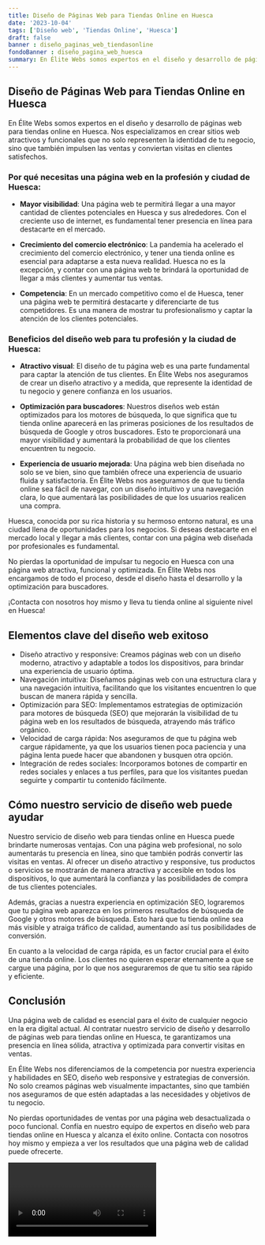 ```yaml
---
title: Diseño de Páginas Web para Tiendas Online en Huesca
date: '2023-10-04'
tags: ['Diseño web', 'Tiendas Online', 'Huesca']
draft: false
banner : diseño_paginas_web_tiendasonline
fondoBanner : diseño_pagina_web_huesca
summary: En Élite Webs somos expertos en el diseño y desarrollo de páginas web para tiendas online en Huesca. Nos especializamos en crear sitios web atractivos y funcionales que no solo representen la identidad de tu negocio, sino que también impulsen las ventas y conviertan visitas en clientes satisfechos.
---
```


## Diseño de Páginas Web para Tiendas Online en Huesca

En Élite Webs somos expertos en el diseño y desarrollo de páginas web para tiendas online en Huesca. Nos especializamos en crear sitios web atractivos y funcionales que no solo representen la identidad de tu negocio, sino que también impulsen las ventas y conviertan visitas en clientes satisfechos.

### Por qué necesitas una página web en la profesión y ciudad de Huesca:

- **Mayor visibilidad**: Una página web te permitirá llegar a una mayor cantidad de clientes potenciales en Huesca y sus alrededores. Con el creciente uso de internet, es fundamental tener presencia en línea para destacarte en el mercado.

- **Crecimiento del comercio electrónico**: La pandemia ha acelerado el crecimiento del comercio electrónico, y tener una tienda online es esencial para adaptarse a esta nueva realidad. Huesca no es la excepción, y contar con una página web te brindará la oportunidad de llegar a más clientes y aumentar tus ventas.

- **Competencia**: En un mercado competitivo como el de Huesca, tener una página web te permitirá destacarte y diferenciarte de tus competidores. Es una manera de mostrar tu profesionalismo y captar la atención de los clientes potenciales.

### Beneficios del diseño web para tu profesión y la ciudad de Huesca:

- **Atractivo visual**: El diseño de tu página web es una parte fundamental para captar la atención de tus clientes. En Élite Webs nos aseguramos de crear un diseño atractivo y a medida, que represente la identidad de tu negocio y genere confianza en los usuarios.

- **Optimización para buscadores**: Nuestros diseños web están optimizados para los motores de búsqueda, lo que significa que tu tienda online aparecerá en las primeras posiciones de los resultados de búsqueda de Google y otros buscadores. Esto te proporcionará una mayor visibilidad y aumentará la probabilidad de que los clientes encuentren tu negocio.

- **Experiencia de usuario mejorada**: Una página web bien diseñada no solo se ve bien, sino que también ofrece una experiencia de usuario fluida y satisfactoria. En Élite Webs nos aseguramos de que tu tienda online sea fácil de navegar, con un diseño intuitivo y una navegación clara, lo que aumentará las posibilidades de que los usuarios realicen una compra.

Huesca, conocida por su rica historia y su hermoso entorno natural, es una ciudad llena de oportunidades para los negocios. Si deseas destacarte en el mercado local y llegar a más clientes, contar con una página web diseñada por profesionales es fundamental.

No pierdas la oportunidad de impulsar tu negocio en Huesca con una página web atractiva, funcional y optimizada. En Élite Webs nos encargamos de todo el proceso, desde el diseño hasta el desarrollo y la optimización para buscadores.

¡Contacta con nosotros hoy mismo y lleva tu tienda online al siguiente nivel en Huesca!

<GifSeo />

<Cta />

## Elementos clave del diseño web exitoso

- Diseño atractivo y responsive: Creamos páginas web con un diseño moderno, atractivo y adaptable a todos los dispositivos, para brindar una experiencia de usuario óptima.
- Navegación intuitiva: Diseñamos páginas web con una estructura clara y una navegación intuitiva, facilitando que los visitantes encuentren lo que buscan de manera rápida y sencilla.
- Optimización para SEO: Implementamos estrategias de optimización para motores de búsqueda (SEO) que mejorarán la visibilidad de tu página web en los resultados de búsqueda, atrayendo más tráfico orgánico.
- Velocidad de carga rápida: Nos aseguramos de que tu página web cargue rápidamente, ya que los usuarios tienen poca paciencia y una página lenta puede hacer que abandonen y busquen otra opción.
- Integración de redes sociales: Incorporamos botones de compartir en redes sociales y enlaces a tus perfiles, para que los visitantes puedan seguirte y compartir tu contenido fácilmente.

## Cómo nuestro servicio de diseño web puede ayudar

Nuestro servicio de diseño web para tiendas online en Huesca puede brindarte numerosas ventajas. Con una página web profesional, no solo aumentarás tu presencia en línea, sino que también podrás convertir las visitas en ventas. Al ofrecer un diseño atractivo y responsive, tus productos o servicios se mostrarán de manera atractiva y accesible en todos los dispositivos, lo que aumentará la confianza y las posibilidades de compra de tus clientes potenciales.

Además, gracias a nuestra experiencia en optimización SEO, lograremos que tu página web aparezca en los primeros resultados de búsqueda de Google y otros motores de búsqueda. Esto hará que tu tienda online sea más visible y atraiga tráfico de calidad, aumentando así tus posibilidades de conversión.

En cuanto a la velocidad de carga rápida, es un factor crucial para el éxito de una tienda online. Los clientes no quieren esperar eternamente a que se cargue una página, por lo que nos aseguraremos de que tu sitio sea rápido y eficiente.

## Conclusión

Una página web de calidad es esencial para el éxito de cualquier negocio en la era digital actual. Al contratar nuestro servicio de diseño y desarrollo de páginas web para tiendas online en Huesca, te garantizamos una presencia en línea sólida, atractiva y optimizada para convertir visitas en ventas.

En Élite Webs nos diferenciamos de la competencia por nuestra experiencia y habilidades en SEO, diseño web responsive y estrategias de conversión. No solo creamos páginas web visualmente impactantes, sino que también nos aseguramos de que estén adaptadas a las necesidades y objetivos de tu negocio.

No pierdas oportunidades de ventas por una página web desactualizada o poco funcional. Confía en nuestro equipo de expertos en diseño web para tiendas online en Huesca y alcanza el éxito online. Contacta con nosotros hoy mismo y empieza a ver los resultados que una página web de calidad puede ofrecerte.

<Video />

<CtaBot job='Tiendas Online' city='Huesca'/>

<Gmaps query='Huesca+españa+maps' />